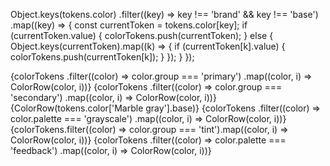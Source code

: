 
Object.keys(tokens.color)
  .filter((key) => key !== 'brand' && key !== 'base')
  .map((key) => {
    const currentToken = tokens.color[key];
    if (currentToken.value) {
      colorTokens.push(currentToken);
    } else {
      Object.keys(currentToken).map((k) => {
        if (currentToken[k].value) {
          colorTokens.push(currentToken[k]);
        }
      });
    }
  });

<PageSection title="Global colors" isHeader>
  <TokenTable title="Primary colors">
    <ColorHead />
    <tbody>
      {colorTokens
        .filter((color) => color.group === 'primary')
        .map((color, i) => ColorRow(color, i))}
    </tbody>
  </TokenTable>
  <TokenTable title="Secondary colors">
    <ColorHead />
    <tbody>
      {colorTokens
        .filter((color) => color.group === 'secondary')
        .map((color, i) => ColorRow(color, i))}
      {ColorRow(tokens.color['Marble gray'].base)}
    </tbody>
  </TokenTable>
  <TokenTable title="Grayscale colors">
    <ColorHead />
    <tbody>
      {colorTokens
        .filter((color) => color.palette === 'grayscale')
        .map((color, i) => ColorRow(color, i))}
    </tbody>
  </TokenTable>
  <TokenTable title="Tints">
    <ColorHead />
    <tbody>
      {colorTokens.filter((color) => color.group === 'tint').map((color, i) => ColorRow(color, i))}
    </tbody>
  </TokenTable>
  <TokenTable title="Feedback colors">
    <ColorHead />
    <tbody>
      {colorTokens
        .filter((color) => color.palette === 'feedback')
        .map((color, i) => ColorRow(color, i))}
    </tbody>
  </TokenTable>
</PageSection>
